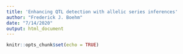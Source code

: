 ```yaml
---
title: 'Enhancing QTL detection with allelic series inferences'
author: "Frederick J. Boehm"
date: "7/14/2020"
output: html_document
---
```


```r
knitr::opts_chunk$set(echo = TRUE)
```


